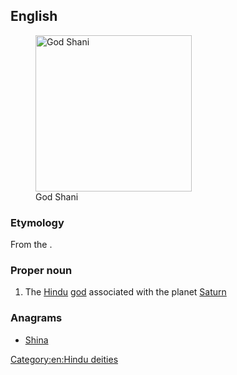 {{also|shani}}

==English==
[[File:SHANI GOD.JPG|thumb|right|250px|God Shani]]

===Etymology===
From the {{etyl|sa|en}} {{m|sa|शनि|tr=Śani}}.

===Proper noun===
{{wikipedia}}
{{en-proper noun}}

# {{lb|en|Hinduism}} The [[Hindu]] [[god]] associated with the planet [[Saturn]]

===Anagrams===
* [[Shina#English|Shina]]

[[Category:en:Hindu deities]]